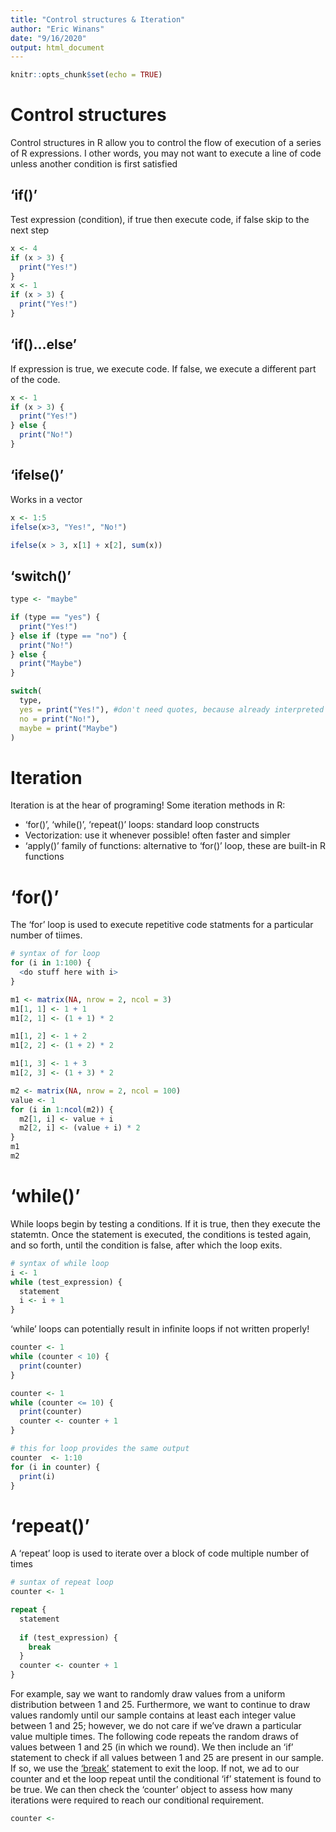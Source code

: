 ```yaml
---
title: "Control structures & Iteration"
author: "Eric Winans"
date: "9/16/2020"
output: html_document
---
```


```r
knitr::opts_chunk$set(echo = TRUE)
```

# Control structures
Control structures in R allow you to control the flow of execution of a series of R expressions. I other words, you may not want to execute a line of code unless another condition is first satisfied

## 'if()'
Test expression (condition), if true then execute code, if false skip to the next step
```r
x <- 4
if (x > 3) {
  print("Yes!")
}
x <- 1
if (x > 3) {
  print("Yes!")
}
```

## 'if()...else'
If expression is true, we execute code.  If false, we execute a different part of the code.
```r
x <- 1
if (x > 3) {
  print("Yes!")
} else {
  print("No!")
}
```

## 'ifelse()'
Works in a vector
```r
x <- 1:5
ifelse(x>3, "Yes!", "No!")

ifelse(x > 3, x[1] + x[2], sum(x))
```

## 'switch()'
```r
type <- "maybe"

if (type == "yes") {
  print("Yes!")
} else if (type == "no") {
  print("No!")
} else {
  print("Maybe")
}

switch(
  type,
  yes = print("Yes!"), #don't need quotes, because already interpreted as char
  no = print("No!"),
  maybe = print("Maybe")
)

```


# Iteration

Iteration is at the hear of programing!
Some iteration methods in R:

- 'for()', 'while()', 'repeat()'  loops: standard loop constructs
- Vectorization: use it whenever possible! often faster and simpler
- 'apply()' family of functions: alternative to 'for()' loop, these are built-in R functions

# 'for()'

The 'for' loop is used to execute repetitive code statments for a particular number of tiimes.

```r
# syntax of for loop 
for (i in 1:100) {
  <do stuff here with i>
}
```

```r
m1 <- matrix(NA, nrow = 2, ncol = 3)
m1[1, 1] <- 1 + 1
m1[2, 1] <- (1 + 1) * 2

m1[1, 2] <- 1 + 2
m1[2, 2] <- (1 + 2) * 2

m1[1, 3] <- 1 + 3
m1[2, 3] <- (1 + 3) * 2

m2 <- matrix(NA, nrow = 2, ncol = 100)
value <- 1 
for (i in 1:ncol(m2)) {
  m2[1, i] <- value + i
  m2[2, i] <- (value + i) * 2
}
m1
m2
```

# 'while()'
While loops begin by testing a conditions. If it is true, then they execute the statemtn. Once the statement is executed, the conditions is tested again, and so forth, until the condition is false, after which the loop exits.

```r
# syntax of while loop
i <- 1
while (test_expression) {
  statement
  i <- i + 1
}
```

'while' loops can potentially result in infinite loops if not written properly!

```r
counter <- 1
while (counter < 10) {
  print(counter)
}
```

```r
counter <- 1
while (counter <= 10) {
  print(counter)
  counter <- counter + 1
}

# this for loop provides the same output
counter  <- 1:10
for (i in counter) {
  print(i)
}
```

# 'repeat()'
A 'repeat' loop is used to iterate over a block of code multiple number of times

```r
# suntax of repeat loop
counter <- 1

repeat {
  statement
  
  if (test_expression) {
    break
  }
  counter <- counter + 1
}
```

For example, say we want to randomly draw values from a uniform distribution between 1 and 25. Furthermore, we want to continue to draw values randomly until our sample contains at least each integer value between 1 and 25; however, we do not care if we've drawn a particular value multiple times. The following code repeats the random draws of values between 1 and 25 (in which we round). We then include an 'if' statement to check if all values between 1 and 25 are present in our sample. If so, we use the ['break'](#break) statement to exit the loop. If not, we ad to our counter and et the loop repeat until the conditional 'if' statement is found to be true. We can then check the 'counter' object to assess how many iterations were required to reach our conditional requirement. 
```r
counter <- 

```

